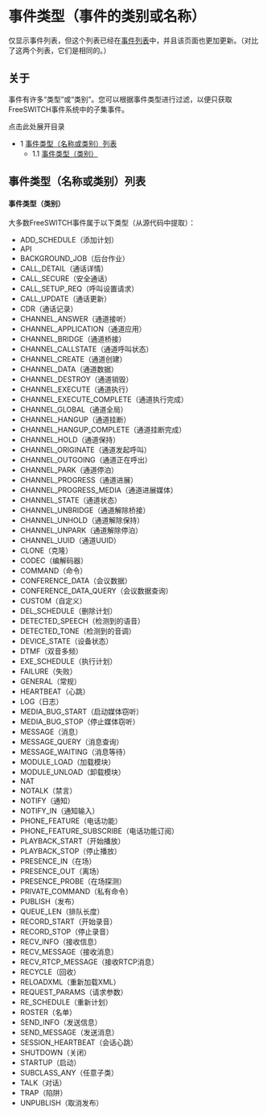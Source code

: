 # 事件类型（事件的类别或名称）

仅显示事件列表，但这个列表已经在[事件列表](./Introduction/Event-System/Event-List_7143557.mdx#nat)中，并且该页面也更加更新。（对比了这两个列表，它们是相同的。）

## 关于

事件有许多“类型”或“类别”。您可以根据事件类型进行过滤，以便只获取FreeSWITCH事件系统中的子集事件。

点击此处展开目录

* 1 [事件类型（名称或类别）列表](#event-type-name-or-class-list)  
   * 1.1 [事件类型（类别）](#-freeswitch--event-types-classes-or-names-of-events-)

## 事件类型（名称或类别）列表

#### 事件类型（类别）

大多数FreeSWITCH事件属于以下类型（从源代码中提取）：

* ADD\_SCHEDULE（添加计划）
* API
* BACKGROUND\_JOB（后台作业）
* CALL\_DETAIL（通话详情）
* CALL\_SECURE（安全通话）
* CALL\_SETUP\_REQ（呼叫设置请求）
* CALL\_UPDATE（通话更新）
* CDR（通话记录）
* CHANNEL\_ANSWER（通道接听）
* CHANNEL\_APPLICATION（通道应用）
* CHANNEL\_BRIDGE（通道桥接）
* CHANNEL\_CALLSTATE（通道呼叫状态）
* CHANNEL\_CREATE（通道创建）
* CHANNEL\_DATA（通道数据）
* CHANNEL\_DESTROY（通道销毁）
* CHANNEL\_EXECUTE（通道执行）
* CHANNEL\_EXECUTE\_COMPLETE（通道执行完成）
* CHANNEL\_GLOBAL（通道全局）
* CHANNEL\_HANGUP（通道挂断）
* CHANNEL\_HANGUP\_COMPLETE（通道挂断完成）
* CHANNEL\_HOLD（通道保持）
* CHANNEL\_ORIGINATE（通道发起呼叫）
* CHANNEL\_OUTGOING（通道正在呼出）
* CHANNEL\_PARK（通道停泊）
* CHANNEL\_PROGRESS（通道进展）
* CHANNEL\_PROGRESS\_MEDIA（通道进展媒体）
* CHANNEL\_STATE（通道状态）
* CHANNEL\_UNBRIDGE（通道解除桥接）
* CHANNEL\_UNHOLD（通道解除保持）
* CHANNEL\_UNPARK（通道解除停泊）
* CHANNEL\_UUID（通道UUID）
* CLONE（克隆）
* CODEC（编解码器）
* COMMAND（命令）
* CONFERENCE\_DATA（会议数据）
* CONFERENCE\_DATA\_QUERY（会议数据查询）
* CUSTOM（自定义）
* DEL\_SCHEDULE（删除计划）
* DETECTED\_SPEECH（检测到的语音）
* DETECTED\_TONE（检测到的音调）
* DEVICE\_STATE（设备状态）
* DTMF（双音多频）
* EXE\_SCHEDULE（执行计划）
* FAILURE（失败）
* GENERAL（常规）
* HEARTBEAT（心跳）
* LOG（日志）
* MEDIA\_BUG\_START（启动媒体窃听）
* MEDIA\_BUG\_STOP（停止媒体窃听）
* MESSAGE（消息）
* MESSAGE\_QUERY（消息查询）
* MESSAGE\_WAITING（消息等待）
* MODULE\_LOAD（加载模块）
* MODULE\_UNLOAD（卸载模块）
* NAT
* NOTALK（禁言）
* NOTIFY（通知）
* NOTIFY\_IN（通知输入）
* PHONE\_FEATURE（电话功能）
* PHONE\_FEATURE\_SUBSCRIBE（电话功能订阅）
* PLAYBACK\_START（开始播放）
* PLAYBACK\_STOP（停止播放）
* PRESENCE\_IN（在场）
* PRESENCE\_OUT（离场）
* PRESENCE\_PROBE（在场探测）
* PRIVATE\_COMMAND（私有命令）
* PUBLISH（发布）
* QUEUE\_LEN（排队长度）
* RECORD\_START（开始录音）
* RECORD\_STOP（停止录音）
* RECV\_INFO（接收信息）
* RECV\_MESSAGE（接收消息）
* RECV\_RTCP\_MESSAGE（接收RTCP消息）
* RECYCLE（回收）
* RELOADXML（重新加载XML）
* REQUEST\_PARAMS（请求参数）
* RE\_SCHEDULE（重新计划）
* ROSTER（名单）
* SEND\_INFO（发送信息）
* SEND\_MESSAGE（发送消息）
* SESSION\_HEARTBEAT（会话心跳）
* SHUTDOWN（关闭）
* STARTUP（启动）
* SUBCLASS\_ANY（任意子类）
* TALK（对话）
* TRAP（陷阱）
* UNPUBLISH（取消发布）